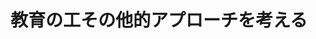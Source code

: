﻿---
title: "教育の工その他的アプローチを考える"
category: "その他"
vol: "14"
interviewee: "坂元 昻 "
url: ""
tags: []
pdf: "14-7.pdf"
career: ""
preface: "------------"
---
